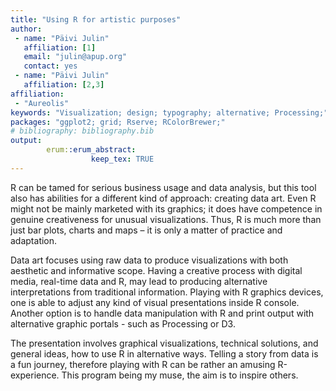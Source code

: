 ```yaml
---
title: "Using R for artistic purposes"
author:
 - name: "Päivi Julin"
   affiliation: [1]
   email: "julin@apup.org"
   contact: yes
 - name: "Päivi Julin"
   affiliation: [2,3]
affiliation:
 - "Aureolis"
keywords: "Visualization; design; typography; alternative; Processing;"
packages: "ggplot2; grid; Rserve; RColorBrewer;"
# bibliography: bibliography.bib
output:  
        erum::erum_abstract:
                  keep_tex: TRUE
---
```


R can be tamed for serious business usage and data analysis, but this
tool also has abilities for a different kind of approach: creating data
art. Even R might not be mainly marketed with its graphics; it does have
competence in genuine creativeness for unusual visualizations. Thus, R
is much more than just bar plots, charts and maps – it is only a matter
of practice and adaptation.

Data art focuses using raw data to produce visualizations with both
aesthetic and informative scope. Having a creative process with digital
media, real-time data and R, may lead to producing alternative
interpretations from traditional information. Playing with R graphics
devices, one is able to adjust any kind of visual presentations inside R
console. Another option is to handle data manipulation with R and print
output with alternative graphic portals - such as Processing or D3.

The presentation involves graphical visualizations, technical solutions,
and general ideas, how to use R in alternative ways. Telling a story
from data is a fun journey, therefore playing with R can be rather an
amusing R-experience. This program being my muse, the aim is to inspire
others.

<!--  -->
<!-- **References** -->
<!-- - -->
